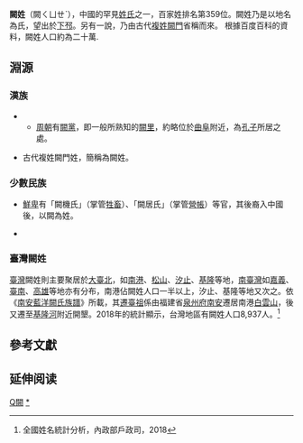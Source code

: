 {{姓氏
|姓氏=阙
|繁體=闕
|簡體=阙
|拼音=Quē
|中国大陆=Que
|台湾=Chueh
|香港=Kuet
|澳门=Kuet
|客家=
|新加坡=
|马来西亚=Kuek
|越南=Khuyết
|韩国=
|反切=
|同音字=
|堂号=
|郡望=[[下邳郡|下邳郡]]
}}

'''闕姓'''（闕ㄑㄩㄝˋ），中國的罕見[[姓氏|姓氏]]之一，百家姓排名第359位。闕姓乃是以地名為氏，望出於[[下邳|下邳]]。另有一說，乃由古代[[複姓|複姓]][[闕門|闕門]]省稱而來。
根據百度百科的資料，闕姓人口約為二十萬.

==淵源==
===漢族===
*{{or|闕姓據考證始祖為[[弁公|弁公]]，生於[[周靈王|周靈王]]時，為[[夏朝|夏朝]]大夫[[關龍逢|關龍逢]]後裔，因逃難避居[[山東|山東]]曲阜闕里，乃以地名為氏，後繁衍於[[下邳|下邳]]，遂以此為[[郡望|郡望]]，再往中國南方各處拓展居住。}}
**[[周朝|周朝]]有[[闕黨|闕黨]]，即一般所熟知的[[闕里|闕里]]，約略位於[[曲阜|曲阜]]附近，為[[孔子|孔子]]所居之處。

*古代複姓闕門姓，簡稱為闕姓。

===少數民族===
*[[鮮卑|鮮卑]]有「闕機氏」（掌管[[牲畜|牲畜]]）、「闕居氏」（掌管[[營帳|營帳]]）等官，其後裔入中國後，以闕為姓。

*{{or|[[突厥人|突厥人]][[闕特勤|闕特勤]]，[[東突厥|東突厥]][[貴族|貴族]]，其後裔入[[唐|唐]]後[[漢化|漢化]]，以闕為姓。}}

===臺灣闕姓===
[[臺灣|臺灣]]闕姓則主要聚居於[[大臺北|大臺北]]，如[[南港區|南港]]、[[松山區_(臺北市)|松山]]、[[汐止區|汐止]]、[[基隆市|基隆]]等地，[[南臺灣|南臺灣]]如[[嘉義都會區|嘉義]]、[[臺南市|臺南]]、[[高雄市|高雄]]等地亦有分布，南港佔闕姓人口一半以上，汐止、基隆等地又次之。依《[[南安藍洋闕氏族譜|南安藍洋闕氏族譜]]》所載，其[[遷臺祖|遷臺祖]]係由福建省[[泉州府|泉州府]][[南安|南安]]遷居南港[[白雲山_(新北)|白雲山]]，後又遷至[[基隆河|基隆河]]附近開墾。2018年的統計顯示，台灣地區有闕姓人口8,937人。<ref>全國姓名統計分析，內政部戶政司，2018</ref>

==參考文獻==
<div class="references-small">
<references />
</div>

== 延伸阅读 ==
{{Wikisource further reading}}

[[Category:漢姓|Q闕]]
[[Category:闕姓|*]]